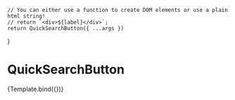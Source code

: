 

<Meta title="Komponenten/Header/Search/QuickSearchButton" argTypes={{}} />

    // You can either use a function to create DOM elements or use a plain html string!
    // return `<div>${label}</div>`;
    return QuickSearchButton({ ...args })
}

# QuickSearchButton

<Preview withToolbar>
    <Story name="Default">{Template.bind({})}</Story>
</Preview>
